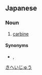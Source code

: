 ==Japanese==
{{ja-kanjitab|き|へい|じゅう|yomi=o}}

===Noun===
{{ja-noun|きへいじゅう}}

# [[carbine]]

====Synonyms====
* {{ja-r|騎銃|きじゅう}}, {{ja-r|カービン}}

[[Category:ja:Firearms|きへいじゅう]]